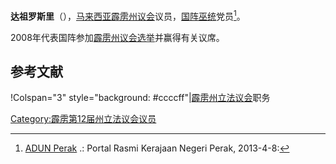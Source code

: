 {{noteTA
|G1=melayu
}}
{{Infobox Officeholder
|honorific-prefix = 皇家拿督斯里<br><!--保留换行-->
|name             = 达祖罗斯里
|original_name    = Mohamad Tajol Rosli bin Mohd.Ghazali
|honorific-suffix=
|image            = 
|image_wide       =

|constituency_AM = {{zyx|高乌}}
|assembly      = 霹雳州立法议会
|term_start      = 
|term_end       = 2013年5月5日
|predecessor     = 
 |majority       = 
 |order2            =
|office2          = 
|term_start2       = 
 |term_end2         = 
|predecessor2      = 
 |successor        = 阿士年
|birth_date       = 
|birth_place      = 
|death_date       = 
|death_place      =
|othername =
|nationality = {{MYS}}
|party            = {{国阵}}<br>{{巫统}}
|otherparty = 
|sex = 
|spouse           = 
|children         =
|religion         = [[伊斯兰教|伊斯兰教]]
|profession       = 
|alma_mater       = 
}}

'''达祖罗斯里'''（{{lang-ms|Mohamad Tajol Rosli bin Mohd.Ghazali}}），[[马来西亚|马来西亚]][[霹雳州|霹雳]][[霹雳州立法议会|州议会]]{{zyx|高乌}}议员，[[国阵|国阵]][[巫统|巫统]]党员<ref>[http://www.perak.gov.my/index.php/kerajaan-negeri/adun-perak ADUN Perak] {{webarchive|url=https://web.archive.org/web/20130122011957/http://www.perak.gov.my/index.php/kerajaan-negeri/adun-perak |date=2013-01-22 }}.: Portal Rasmi Kerajaan Negeri Perak, 2013-4-8:</ref>。

2008年代表国阵参加[[2008年马来西亚大选|霹雳州议会选举]]并赢得有关议席。

==参考文献==
{{Portal box|马来西亚}}
{{reflist}}

{{start box}}
!Colspan="3" style="background: #ccccff"|[[霹雳州立法议会|霹雳州立法议会]]职务
{{S-before|<!--待补充-->}}
{{S-title|{{zyx|高乌}}议员|？-2013}}
{{S-after|阿士年}}
{{end box}}
{{马来西亚人物小作品}}

[[Category:霹雳第12届州立法议会议员|Category:霹雳第12届州立法议会议员]]